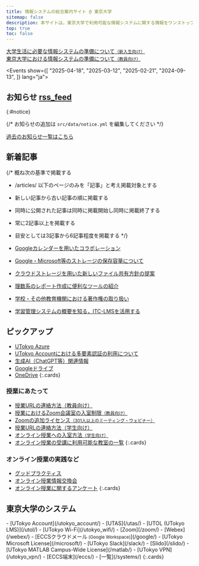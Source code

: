```yaml
---
title: 情報システムの総合案内サイト @ 東京大学
sitemap: false
description: 本サイトは，東京大学で利用可能な情報システムに関する情報をワンストップで得られることを目指すサイトです．
top: true
toc: false
---
```




<Emergency />

<div class="largecards">
  <div class="largecards__card">
    <a href="/oc/"><span>大学生活に必要な情報システムの準備について<small>（新入生向け）</small></span></a>
  </div>
  <div class="largecards__card">
    <a href="/faculty_members/"><span>東京大学における情報システムの準備について<small>（教員向け）</small></span></a>
  </div>
</div>

<Events show={[
  "2025-04-18",
  "2025-03-12",
  "2025-02-21",
  "2024-09-13",
]} lang="ja">
</Events>

<div class="container">
<div class="container__column">

## お知らせ <a href="/notice/rss/" class="rss_icon" title="RSS">rss_feed</a>
{:#notice}

{/* お知らせの追加は `src/data/notice.yml` を編集してください */}

<Notice lang="ja" strip localize />

[過去のお知らせ一覧はこちら](/notice/)

## 新着記事

{/*
  概ね次の基準で掲載する
  - /articles/ 以下のページのみを「記事」と考え掲載対象とする
  - 新しい記事から古い記事の順に掲載する
  - 同時に公開された記事は同時に掲載開始し同時に掲載終了する
  - 常に2記事以上を掲載する
  - 目安としては3記事から6記事程度を掲載する
*/}

- [Googleカレンダーを用いたコラボレーション](/google/calendar/collab/)
- [Google・Microsoft等のストレージの保存容量について](/systems/storage_limit/)
- [クラウドストレージを用いた新しいファイル共有方針の提案](/articles/share-policy/)
- [理数系のレポート作成に便利なツールの紹介](/articles/paper-writing/)
- [学校・その他教育機関における著作権の取り扱い](/articles/copyright/)
- [学習管理システムの概要を知る，ITC-LMSを活用する](/articles/itc-lms/)

</div>
<div class="container__column">

## ピックアップ

- [UTokyo Azure](/research_computing/utokyo_azure/)
- [UTokyo Accountにおける多要素認証の利用について](/utokyo_account/mfa/)
- [生成AI（ChatGPT等）関連情報](/online/topics/generative-ai/)
- [Googleドライブ](/google/drive/)
- [OneDrive](/microsoft/onedrive/)
{:.cards}

### 授業にあたって
- [授業URLの連絡方法（教員向け）](/faculty_members/url/)
- [授業におけるZoom会議室の入室制限<small>（教員向け）</small>](/faculty_members/zoom_access_control/)
- [Zoomの追加ライセンス<small>（301人以上のミーティング・ウェビナー）</small>](/zoom/license/)
- [授業URLの連絡方法（学生向け）](/oc/url/)
- [オンライン授業への入室方法<small>（学生向け）</small>](/oc/join/)
- [オンライン授業の受講に利用可能な教室の一覧](/oc/rooms/)
{:.cards}

### オンライン授業の実践など

- [グッドプラクティス](/good-practice/)
- [オンライン授業情報交換会](/events/luncheon/)
- [オンライン授業に関するアンケート](/questionnaire/)
{:.cards}

</div>
</div>

## 東京大学のシステム

<div class="top__systems">
  - [UTokyo Account](/utokyo_account/)
  - [UTAS](/utas/)
  - [UTOL (UTokyo LMS)](/utol/)
  - [UTokyo Wi-Fi](/utokyo_wifi/)
  - [Zoom](/zoom/)
  - [Webex](/webex/)
  - [ECCSクラウドメール<small> (Google Workspace)</small>](/google/)
  - [UTokyo Microsoft License](/microsoft/)
  - [UTokyo Slack](/slack/)
  - [Slido](/slido/)
  - [UTokyo MATLAB Campus-Wide License](/matlab/)
  - [UTokyo VPN](/utokyo_vpn/)
  - [ECCS端末](/eccs/)
  - [一覧](/systems/)
  {:.cards}
</div>

